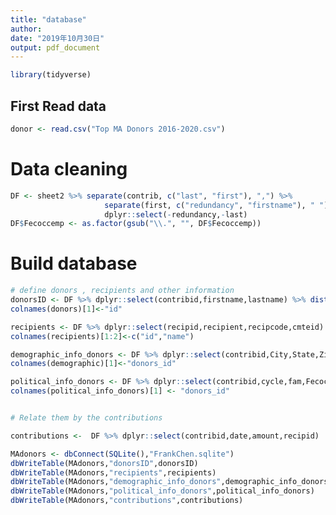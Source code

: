 ---
title: "database"
author: 
date: "2019年10月30日"
output: pdf_document
---
```{r setup, include=FALSE}
library(tidyverse)
```

## First Read data 

```{r warning=FALSE}
donor <- read.csv("Top MA Donors 2016-2020.csv")

```

# Data cleaning
```{r warning=FALSE}

DF <- sheet2 %>% separate(contrib, c("last", "first"), ",") %>%
                     separate(first, c("redundancy", "firstname"), " ") %>%
                     dplyr::select(-redundancy,-last)
DF$Fecoccemp <- as.factor(gsub("\\.", "", DF$Fecoccemp))

```

# Build database 
```{r warning=FALSE}

# define donors , recipients and other information
donorsID <- DF %>% dplyr::select(contribid,firstname,lastname) %>% distinct() 
colnames(donors)[1]<-"id" 

recipients <- DF %>% dplyr::select(recipid,recipient,recipcode,cmteid) %>% distinct() 
colnames(recipients)[1:2]<-c("id","name") 

demographic_info_donors <- DF %>% dplyr::select(contribid,City,State,Zip) %>% distinct()
colnames(demographic)[1]<-"donors_id"

political_info_donors <- DF %>% dplyr::select(contribid,cycle,fam,Fecoccemp,orgname,ultorg,party) %>% distinct()
colnames(political_info_donors)[1] <- "donors_id"


# Relate them by the contributions

contributions <-  DF %>% dplyr::select(contribid,date,amount,recipid)

```

```{r}
MAdonors <- dbConnect(SQLite(),"FrankChen.sqlite")
dbWriteTable(MAdonors,"donorsID",donorsID)
dbWriteTable(MAdonors,"recipients",recipients)
dbWriteTable(MAdonors,"demographic_info_donors",demographic_info_donors)
dbWriteTable(MAdonors,"political_info_donors",political_info_donors)
dbWriteTable(MAdonors,"contributions",contributions)

```
